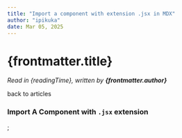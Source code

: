 ```yaml
---
title: "Import a component with extension .jsx in MDX"
author: "ipikuka"
date: Mar 05, 2025
---
```


# {frontmatter.title}

_Read in {readingTime}, written by **{frontmatter.author}**_

<Link href={"/articles-strategy-flat-content"}>back to articles</Link>

### Import A Component with `.jsx` extension


<Bar />;
